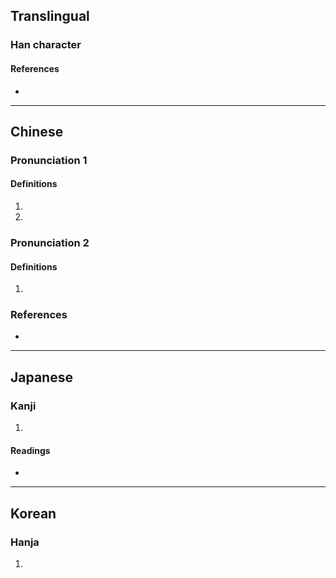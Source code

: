 {{character info}}
==Translingual==

===Han character===
{{Han char|rn=9|rad=人|as=11|sn=13|four=22239|canj=OHDP|ids=⿰亻悉}}

====References====
* {{Han ref|kx=0115.160|dkj=01044|dj=0246.040|hdz=10212.060|uh=50C1|ud=20673|bh=DCBE|bd=56510}}

----

==Chinese==
{{zh-forms}}

===Pronunciation 1===
{{zh-pron
|m=xiè
|c=sit3,sat1
|mc=y
|oc=y
|cat=adv
}}

====Definitions====
{{zh-hanzi}}

# {{n-g|An onomatopoeia.}}
# {{n-g|Used in {{zh-l|僁𠋱}}.}}

===Pronunciation 2===
{{zh-pron
|m=sù
|c=seot1
}}

====Definitions====
{{zh-hanzi}}

# {{zh-only|侼僁}}

===References===
* {{R:yue:Hanzi}}

----

==Japanese==

===Kanji===
{{ja-kanji|grade=|rs=人11}}

# {{rfdef|ja|sort=人11}}

====Readings====
* {{ja-readings|on=[[せつ]] (setsu), [[せち]] (sechi)|kun=[[こえ]] (koe), [[うめく]] (umeku)}}

----

==Korean==

===Hanja===
{{ko-hanja|hangeul=설|rv=seol|mr=sŏl}}

# {{rfdef|ko|sort=人11}}
